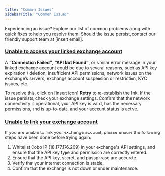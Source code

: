 ```yaml
---
title: "Common Issues"
sidebarTitle: "Common Issues"
---
```


Experiencing an issue? Explore our list of common problems along with quick fixes to help you resolve them. Should the issue persist, contact our friendly support team at [insert email].

### <u>**Unable to access your linked exchange account**</u>

A **“Connection Failed”**, **“API Not Found”**, or similar error message in your linked exchange account could be due to several reasons, such as API key expiration / deletion, insufficient API permissions, network issues on the exchange’s servers, exchange account suspension or restriction, KYC issues, etc.

To resolve this, click on [insert icon] **Retry** to re-establish the link. If the issue persists, check your exchange settings. Confirm that the network connectivity is operational, your API key is valid, has the necessary permissions, and is up-to-date, and your account status is active.

### <u>**Unable to link your exchange account**</u>

If you are unable to link your exchange account, please ensure the following steps have been done before trying again:

1. Whitelist Cobo IP (18.177.176.209) in your exchange's API settings, and ensure that the API key type and permission are correctly entered.
2. Ensure that the API key, secret, and passphrase are accurate.
3. Verify that your internet connection is stable.
4. Confirm that the exchange is not down or under maintenance.
